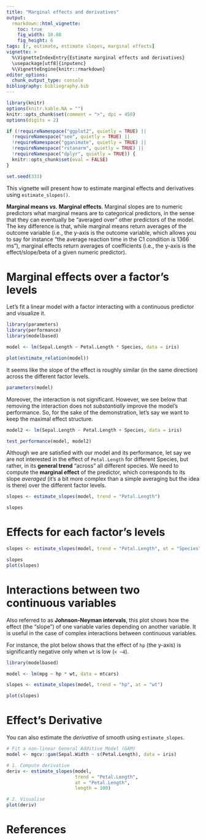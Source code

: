 ```yaml
---
title: "Marginal effects and derivatives"
output: 
  rmarkdown::html_vignette:
    toc: true
    fig_width: 10.08
    fig_height: 6
tags: [r, estimate, estimate slopes, marginal effects]
vignette: >
  %\VignetteIndexEntry{Estimate marginal effects and derivatives}
  \usepackage[utf8]{inputenc}
  %\VignetteEngine{knitr::rmarkdown}
editor_options: 
  chunk_output_type: console
bibliography: bibliography.bib
---
```


```r
library(knitr)
options(knitr.kable.NA = "")
knitr::opts_chunk$set(comment = ">", dpi = 450)
options(digits = 2)

if (!requireNamespace("ggplot2", quietly = TRUE) ||
  !requireNamespace("see", quietly = TRUE) ||
  !requireNamespace("gganimate", quietly = TRUE) ||
  !requireNamespace("rstanarm", quietly = TRUE) ||
  !requireNamespace("dplyr", quietly = TRUE)) {
  knitr::opts_chunk$set(eval = FALSE)
}

set.seed(333)
```

This vignette will present how to estimate marginal effects and derivatives using
`estimate_slopes()`.

**Marginal means *vs.* Marginal effects**. Marginal slopes are to numeric predictors what marginal means are to categorical predictors, in the sense that they can eventually be "averaged over" other predictors of the model. The key difference is that, while marginal means return averages of the outcome variable (i.e., the y-axis is the outcome variable, which allows you to say for instance "the average reaction time in the C1 condition is 1366 ms"), marginal effects return averages of coefficients (i.e., the y-axis is the effect/slope/beta of a given numeric predictor).


# Marginal effects over a factor's levels

Let's fit a linear model with a factor interacting with a continuous predictor and visualize it. 

```r
library(parameters)
library(performance)
library(modelbased)

model <- lm(Sepal.Length ~ Petal.Length * Species, data = iris)

plot(estimate_relation(model))
```

It seems like the slope of the effect is roughly similar (in the same direction) across the different factor levels.

```r
parameters(model)
```

Moreover, the interaction is not significant. However, we see below that removing the interaction does not *substantially* improve the model's performance. So, for the sake of the demonstration, let's say we want to keep the maximal effect structure.

```r
model2 <- lm(Sepal.Length ~ Petal.Length + Species, data = iris)

test_performance(model, model2)
```

Although we are satisfied with our model and its performance, let say we are not interested in the effect of `Petal.Length` for different Species, but rather, in its **general trend** "across" all different species. We need to compute the **marginal effect** of the predictor, which corresponds to its slope *averaged* (it's a bit more complex than a simple averaging but the idea is there) over the different factor levels.

```r
slopes <- estimate_slopes(model, trend = "Petal.Length")

slopes
```

# Effects for each factor's levels


```r
slopes <- estimate_slopes(model, trend = "Petal.Length", at = "Species")

slopes
plot(slopes)
```


# Interactions between two continuous variables

Also referred to as **Johnson-Neyman intervals**, this plot shows how the effect (the "slope") of one variable varies depending on another variable. It is useful in the case of complex interactions between continuous variables.

For instance, the plot below shows that the effect of `hp` (the y-axis) is significantly negative only when `wt` is low (`< ~4`).

```r
library(modelbased)

model <- lm(mpg ~ hp * wt, data = mtcars)

slopes <- estimate_slopes(model, trend = "hp", at = "wt")

plot(slopes)
```

# Effect's Derivative

You can also estimate the *derivative* of smooth using `estimate_slopes`.

```r
# Fit a non-linear General Additive Model (GAM)
model <- mgcv::gam(Sepal.Width ~ s(Petal.Length), data = iris)

# 1. Compute derivative
deriv <- estimate_slopes(model, 
                         trend = "Petal.Length", 
                         at = "Petal.Length",
                         length = 100)

# 2. Visualise
plot(deriv)
```



# References

